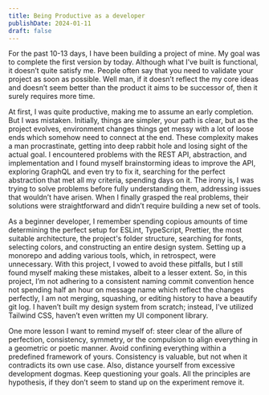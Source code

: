 ```yaml
---
title: Being Productive as a developer
publishDate: 2024-01-11
draft: false
---
```


For the past 10-13 days, I have been building a project of mine. My goal was to complete the first version by today. Although what I’ve built is functional, it doesn’t quite satisfy me. People often say that you need to validate your project as soon as possible. Well man, if it doesn’t reflect the my core ideas and doesn’t seem better than the product it aims to be successor of, then it surely requires more time.

At first, I was quite productive, making me to assume an early completion. But I was mistaken. Initially, things are simpler, your path is clear, but as the project evolves, environment changes things get messy with a lot of loose ends which somehow need to connect at the end. These complexity makes a man procrastinate, getting into deep rabbit hole and losing sight of the actual goal. I encountered problems with the REST API, abstraction, and implementation and I found myself brainstorming ideas to improve the API, exploring GraphQL and even try to fix it, searching for the perfect abstraction that met all my criteria, spending days on it. The irony is, I was trying to solve problems before fully understanding them, addressing issues that wouldn’t have arisen. When I finally grasped the real problems, their solutions were straightforward and didn’t require building a new set of tools.

As a beginner developer, I remember spending copious amounts of time determining the perfect setup for ESLint, TypeScript, Prettier, the most suitable architecture, the project's folder structure, searching for fonts, selecting colors, and constructing an entire design system. Setting up a monorepo and adding various tools, which, in retrospect, were unnecessary. With this project, I vowed to avoid these pitfalls, but I still found myself making these mistakes, albeit to a lesser extent. So, in this project, I’m not adhering to a consistent naming commit convention hence not spending half an hour on message name which reflect the changes perfectly, I am not merging, squashing, or editing history to have a beautify git log. I haven’t built my design system from scratch; instead, I’ve utilized Tailwind CSS, haven’t even written my UI component library.

One more lesson I want to remind myself of: steer clear of the allure of perfection, consistency, symmetry, or the compulsion to align everything in a geometric or poetic manner. Avoid confining everything within a predefined framework of yours. Consistency is valuable, but not when it contradicts its own use case. Also, distance yourself from excessive development dogmas. Keep questioning your goals. All the principles are hypothesis, if they don’t seem to stand up on the experiment remove it.

